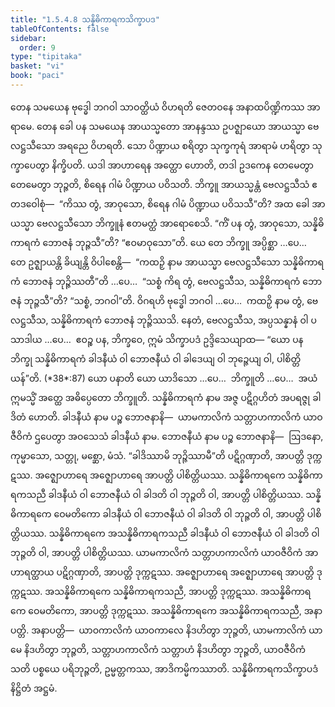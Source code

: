 ```yaml
---
title: "1.5.4.8 သန္နိဓိကာရကသိက္ခာပဒ"
tableOfContents: false
sidebar:
  order: 9
type: "tipitaka"
basket: "vi"
book: "paci"
---
```



<DynamicBreadcrumb />

<Division number="252" book="paci">

<Paragraph number="812" book="paci">
တေန သမယေန ဗုဒ္ဓေါ ဘဂဝါ သာဝတ္ထိယံ ဝိဟရတိ ဇေတဝနေ အနာထပိဏ္ဍိကဿ အာရာမေ. တေန ခေါ ပန သမယေန အာယသ္မတော အာနန္ဒဿ ဥပဇ္ဈာယော အာယသ္မာ ဗေလဋ္ဌသီသော အရညေ ဝိဟရတိ. သော ပိဏ္ဍာယ စရိတွာ သုက္ခကုရံ အာရာမံ ဟရိတွာ သုက္ခာပေတွာ နိက္ခိပတိ. ယဒါ အာဟာရေန အတ္ထော ဟောတိ, တဒါ ဥဒကေန တေမေတွာ တေမေတွာ ဘုဉ္ဇတိ, စိရေန ဂါမံ ပိဏ္ဍာယ ပဝိသတိ. ဘိက္ခူ အာယသ္မန္တံ ဗေလဋ္ဌသီသံ ဧတဒဝေါစုံ—  “ကိဿ တွံ, အာဝုသော, စိရေန ဂါမံ ပိဏ္ဍာယ ပဝိသသီ”တိ? အထ ခေါ အာယသ္မာ ဗေလဋ္ဌသီသော ဘိက္ခူနံ ဧတမတ္ထံ အာရောစေသိ. “ကိံ ပန တွံ, အာဝုသော, သန္နိဓိကာရကံ ဘောဇနံ ဘုဉ္ဇသီ”တိ? “ဧဝမာဝုသော”တိ.
</Paragraph>

<Paragraph number="813" book="paci">
ယေ တေ ဘိက္ခူ အပ္ပိစ္ဆာ …ပေ…  တေ ဥဇ္ဈာယန္တိ ခိယျန္တိ ဝိပါစေန္တိ—  “ကထဉှိ နာမ အာယသ္မာ ဗေလဋ္ဌသီသော သန္နိဓိကာရကံ ဘောဇနံ ဘုဉ္ဇိဿတီ”တိ …ပေ…  “သစ္စံ ကိရ တွံ, ဗေလဋ္ဌသီသ, သန္နိဓိကာရကံ ဘောဇနံ ဘုဉ္ဇသီ”တိ? “သစ္စံ, ဘဂဝါ”တိ. ဝိဂရဟိ ဗုဒ္ဓေါ ဘဂဝါ …ပေ…  ကထဉှိ နာမ တွံ, ဗေလဋ္ဌသီသ, သန္နိဓိကာရကံ ဘောဇနံ ဘုဉ္ဇိဿသိ. နေတံ, ဗေလဋ္ဌသီသ, အပ္ပသန္နာနံ ဝါ ပသာဒါယ …ပေ…  ဧဝဉ္စ ပန, ဘိက္ခဝေ, ဣမံ သိက္ခာပဒံ ဥဒ္ဒိသေယျာထ—
</Paragraph>

</Division>
<Division number="253" book="paci">

<Paragraph number="814" book="paci">
<Emphasis>“ယော ပန ဘိက္ခု သန္နိဓိကာရကံ ခါဒနီယံ ဝါ ဘောဇနီယံ ဝါ ခါဒေယျ ဝါ ဘုဉ္ဇေယျ ဝါ, ပါစိတ္တိယန်”</Emphasis>တိ. (*38*:<Emphasis>87</Emphasis>)
</Paragraph>

</Division>
<Division number="254" book="paci">

<Paragraph number="815" book="paci">
<Emphasis>ယော ပနာ</Emphasis>တိ ယော ယာဒိသော …ပေ…  <Emphasis>ဘိက္ခူ</Emphasis>တိ …ပေ…  အယံ ဣမသ္မိံ အတ္ထေ အဓိပ္ပေတော ဘိက္ခူတိ.
</Paragraph>

<Paragraph number="816" book="paci">
<Emphasis>သန္နိဓိကာရကံ</Emphasis> နာမ အဇ္ဇ ပဋိဂ္ဂဟိတံ အပရဇ္ဇု ခါဒိတံ ဟောတိ.
</Paragraph>

<Paragraph number="817" book="paci">
<Emphasis>ခါဒနီယံ</Emphasis> နာမ ပဉ္စ ဘောဇနာနိ—  ယာမကာလိကံ သတ္တာဟကာလိကံ ယာဝဇီဝိကံ ဌပေတွာ အဝသေသံ ခါဒနီယံ နာမ.
</Paragraph>

<Paragraph number="818" book="paci">
<Emphasis>ဘောဇနီယံ</Emphasis> နာမ ပဉ္စ ဘောဇနာနိ—  ဩဒနော, ကုမ္မာသော, သတ္တု, မစ္ဆော, မံသံ.
</Paragraph>

<Paragraph number="819" book="paci">
“ခါဒိဿာမိ ဘုဉ္ဇိဿာမီ”တိ ပဋိဂ္ဂဏှာတိ, အာပတ္တိ ဒုက္ကဋဿ. အဇ္ဈောဟာရေ အဇ္ဈောဟာရေ အာပတ္တိ ပါစိတ္တိယဿ.
</Paragraph>

</Division>
<Division number="255" book="paci">

<Paragraph number="820" book="paci">
သန္နိဓိကာရကေ သန္နိဓိကာရကသညီ ခါဒနီယံ ဝါ ဘောဇနီယံ ဝါ ခါဒတိ ဝါ ဘုဉ္ဇတိ ဝါ, အာပတ္တိ ပါစိတ္တိယဿ. သန္နိဓိကာရကေ ဝေမတိကော ခါဒနီယံ ဝါ ဘောဇနီယံ ဝါ ခါဒတိ ဝါ ဘုဉ္ဇတိ ဝါ, အာပတ္တိ ပါစိတ္တိယဿ. သန္နိဓိကာရကေ အသန္နိဓိကာရကသညီ ခါဒနီယံ ဝါ ဘောဇနီယံ ဝါ ခါဒတိ ဝါ ဘုဉ္ဇတိ ဝါ, အာပတ္တိ ပါစိတ္တိယဿ.
</Paragraph>

<Paragraph number="821" book="paci">
ယာမကာလိကံ သတ္တာဟကာလိကံ ယာဝဇီဝိကံ အာဟာရတ္ထာယ ပဋိဂ္ဂဏှာတိ, အာပတ္တိ ဒုက္ကဋဿ. အဇ္ဈောဟာရေ အဇ္ဈောဟာရေ အာပတ္တိ ဒုက္ကဋဿ. အသန္နိဓိကာရကေ သန္နိဓိကာရကသညီ, အာပတ္တိ ဒုက္ကဋဿ. အသန္နိဓိကာရကေ ဝေမတိကော, အာပတ္တိ ဒုက္ကဋဿ. အသန္နိဓိကာရကေ အသန္နိဓိကာရကသညီ, အနာပတ္တိ.
</Paragraph>

</Division>
<Division number="256" book="paci">

<Paragraph number="822" book="paci">
အနာပတ္တိ—  ယာဝကာလိကံ ယာဝကာလေ နိဒဟိတွာ ဘုဉ္ဇတိ, ယာမကာလိကံ ယာမေ နိဒဟိတွာ ဘုဉ္ဇတိ, သတ္တာဟကာလိကံ သတ္တာဟံ နိဒဟိတွာ ဘုဉ္ဇတိ, ယာဝဇီဝိကံ သတိ ပစ္စယေ ပရိဘုဉ္ဇတိ, ဥမ္မတ္တကဿ, အာဒိကမ္မိကဿာတိ.

</Paragraph>
</Division>

<Paragraph number="823" type="center" book="paci">
သန္နိဓိကာရကသိက္ခာပဒံ နိဋ္ဌိတံ အဋ္ဌမံ.
</Paragraph>